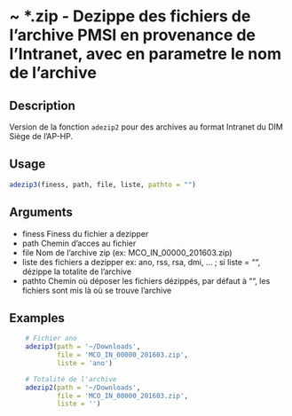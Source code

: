 # ~ *.zip - Dezippe des fichiers de l'archive PMSI en provenance de l'Intranet, avec en parametre le nom de l'archive 

## Description

Version de la fonction `adezip2` pour des archives au format Intranet du DIM Siège de l'AP-HP.

## Usage
```r
adezip3(finess, path, file, liste, pathto = "")

```
## Arguments
 - finess Finess du fichier a dezipper
 - path Chemin d'acces au fichier
 - file Nom de l'archive zip (ex: MCO_IN_00000_201603.zip)
 - liste des fichiers a dezipper ex: ano, rss, rsa, dmi, ... ; si liste = "", dézippe la totalite de l'archive
 - pathto Chemin où déposer les fichiers dézippés, par défaut à "", les fichiers sont mis là où se trouve l'archive


## Examples
```r
    # Fichier ano
    adezip3(path = '~/Downloads',
            file = 'MCO_IN_00000_201603.zip',
            liste = 'ano')

    # Totalité de l'archive
    adezip2(path = '~/Downloads',
            file = 'MCO_IN_00000_201603.zip',
            liste = '')

```


